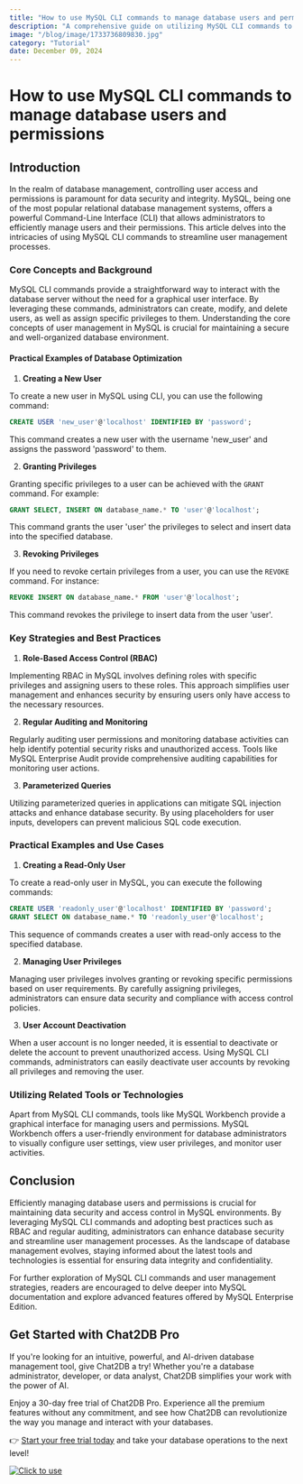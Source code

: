 ```yaml
---
title: "How to use MySQL CLI commands to manage database users and permissions"
description: "A comprehensive guide on utilizing MySQL CLI commands to effectively manage database users and permissions, enhancing security and access control."
image: "/blog/image/1733736809830.jpg"
category: "Tutorial"
date: December 09, 2024
---
```


# How to use MySQL CLI commands to manage database users and permissions


<Authors date="December 09, 2024">
  <Author name="Rowan Hill" link="https://chat2db.ai" />
</Authors>

## Introduction

In the realm of database management, controlling user access and permissions is paramount for data security and integrity. MySQL, being one of the most popular relational database management systems, offers a powerful Command-Line Interface (CLI) that allows administrators to efficiently manage users and their permissions. This article delves into the intricacies of using MySQL CLI commands to streamline user management processes.

### Core Concepts and Background

MySQL CLI commands provide a straightforward way to interact with the database server without the need for a graphical user interface. By leveraging these commands, administrators can create, modify, and delete users, as well as assign specific privileges to them. Understanding the core concepts of user management in MySQL is crucial for maintaining a secure and well-organized database environment.

#### Practical Examples of Database Optimization

1. **Creating a New User**

To create a new user in MySQL using CLI, you can use the following command:

```sql
CREATE USER 'new_user'@'localhost' IDENTIFIED BY 'password';
```

This command creates a new user with the username 'new_user' and assigns the password 'password' to them.

2. **Granting Privileges**

Granting specific privileges to a user can be achieved with the `GRANT` command. For example:

```sql
GRANT SELECT, INSERT ON database_name.* TO 'user'@'localhost';
```

This command grants the user 'user' the privileges to select and insert data into the specified database.

3. **Revoking Privileges**

If you need to revoke certain privileges from a user, you can use the `REVOKE` command. For instance:

```sql
REVOKE INSERT ON database_name.* FROM 'user'@'localhost';
```

This command revokes the privilege to insert data from the user 'user'.

### Key Strategies and Best Practices

1. **Role-Based Access Control (RBAC)**

Implementing RBAC in MySQL involves defining roles with specific privileges and assigning users to these roles. This approach simplifies user management and enhances security by ensuring users only have access to the necessary resources.

2. **Regular Auditing and Monitoring**

Regularly auditing user permissions and monitoring database activities can help identify potential security risks and unauthorized access. Tools like MySQL Enterprise Audit provide comprehensive auditing capabilities for monitoring user actions.

3. **Parameterized Queries**

Utilizing parameterized queries in applications can mitigate SQL injection attacks and enhance database security. By using placeholders for user inputs, developers can prevent malicious SQL code execution.

### Practical Examples and Use Cases

1. **Creating a Read-Only User**

To create a read-only user in MySQL, you can execute the following commands:

```sql
CREATE USER 'readonly_user'@'localhost' IDENTIFIED BY 'password';
GRANT SELECT ON database_name.* TO 'readonly_user'@'localhost';
```

This sequence of commands creates a user with read-only access to the specified database.

2. **Managing User Privileges**

Managing user privileges involves granting or revoking specific permissions based on user requirements. By carefully assigning privileges, administrators can ensure data security and compliance with access control policies.

3. **User Account Deactivation**

When a user account is no longer needed, it is essential to deactivate or delete the account to prevent unauthorized access. Using MySQL CLI commands, administrators can easily deactivate user accounts by revoking all privileges and removing the user.

### Utilizing Related Tools or Technologies

Apart from MySQL CLI commands, tools like MySQL Workbench provide a graphical interface for managing users and permissions. MySQL Workbench offers a user-friendly environment for database administrators to visually configure user settings, view user privileges, and monitor user activities.

## Conclusion

Efficiently managing database users and permissions is crucial for maintaining data security and access control in MySQL environments. By leveraging MySQL CLI commands and adopting best practices such as RBAC and regular auditing, administrators can enhance database security and streamline user management processes. As the landscape of database management evolves, staying informed about the latest tools and technologies is essential for ensuring data integrity and confidentiality.

For further exploration of MySQL CLI commands and user management strategies, readers are encouraged to delve deeper into MySQL documentation and explore advanced features offered by MySQL Enterprise Edition.


## Get Started with Chat2DB Pro

If you're looking for an intuitive, powerful, and AI-driven database management tool, give Chat2DB a try! Whether you're a database administrator, developer, or data analyst, Chat2DB simplifies your work with the power of AI.

Enjoy a 30-day free trial of Chat2DB Pro. Experience all the premium features without any commitment, and see how Chat2DB can revolutionize the way you manage and interact with your databases.

👉 [Start your free trial today](https://chat2db.ai/pricing) and take your database operations to the next level!


[![Click to use](/image/blog/bg/chat2db.jpg)](https://chat2db.ai/)
